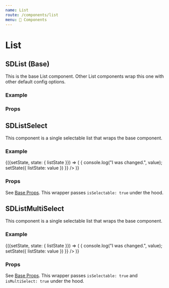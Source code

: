```yaml
---
name: List
route: /components/list
menu: 🔌 Components
---
```


# List


## SDList (Base)

This is the base List component. Other List components wrap this one with other default config options.

### Example

<Playground>
  <div class="docz-sdpi-wrapper">
    <SDList label="List" options={listOptions} />
  </div>
</Playground>

### Props

<Props of={SDList} />

## SDListSelect

This component is a single selectable list that wraps the base component.

### Example

<Playground>
  <div class="docz-sdpi-wrapper">
    <DemoStateContainer
      initialState={{
        listState: ''
      }}
    >
      {({setState, state: { listState }}) => (
        <SDListSelect
          label="List (selectable)"
          selectedOptions={listState}
          options={listOptions}
          onChange={value => {
            console.log("I was changed.", value);
            setState({
              listState: value
            })
          }}
        />
      )}
    </DemoStateContainer>
  </div>
</Playground>

### Props

See [Base Props](#props). This wrapper passes `isSelectable: true` under the hood.

## SDListMultiSelect

This component is a single selectable list that wraps the base component.

### Example

<Playground>
  <div class="docz-sdpi-wrapper">
    <DemoStateContainer
      initialState={{
        listState: ''
      }}
    >
      {({setState, state: { listState }}) => (
        <SDListMultiSelect
          label="List (multi selectable)"
          selectedOptions={listState}
          options={listOptions}
          onChange={value => {
            console.log("I was changed.", value);
            setState({
              listState: value
            })
          }}
        />
      )}
    </DemoStateContainer>
  </div>
</Playground>

### Props

See [Base Props](#props). This wrapper passes `isSelectable: true` and `isMultiSelect: true` under the hood.
